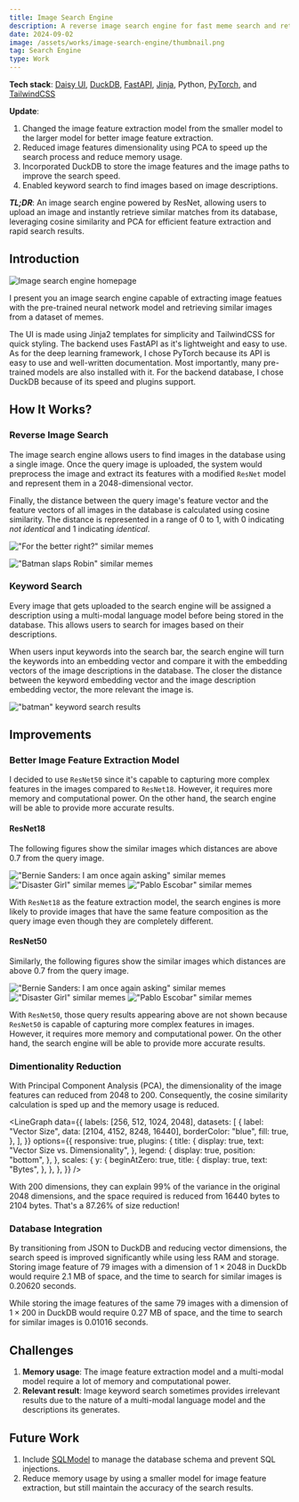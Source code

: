 ```yaml
---
title: Image Search Engine
description: A reverse image search engine for fast meme search and retrieval
date: 2024-09-02
image: /assets/works/image-search-engine/thumbnail.png
tag: Search Engine
type: Work
---
```


**Tech stack**: [Daisy UI](https://daisyui.com/), [DuckDB](https://duckdb.org/), [FastAPI](https://fastapi.tiangolo.com/), [Jinja](https://jinja.palletsprojects.com/), Python, [PyTorch](https://pytorch.org/), and [TailwindCSS](https://tailwindcss.com/)

**Update**:

1. Changed the image feature extraction model from the smaller model to the larger model for better image feature extraction.
2. Reduced image features dimensionality using PCA to speed up the search process and reduce memory usage.
3. Incorporated DuckDB to store the image features and the image paths to improve the search speed.
4. Enabled keyword search to find images based on image descriptions.

**_TL;DR_**: An image search engine powered by ResNet, allowing users to upload an image and instantly
retrieve similar matches from its database, leveraging cosine similarity and PCA for efficient feature extraction and rapid search results.

## Introduction

![Image search engine homepage](/assets/works/image-search-engine/thumbnail.png "Image search engine homepage")

I present you an image search engine capable of extracting image featues
with the pre-trained neural network model and retrieving similar images from a dataset of memes.

The UI is made using Jinja2 templates for simplicity and TailwindCSS for quick styling.
The backend uses FastAPI as it's lightweight and easy to use.
As for the deep learning framework, I chose PyTorch because its API is easy to use and
well-written documentation. Most importantly, many pre-trained models are also installed with it.
For the backend database, I chose DuckDB because of its speed and plugins support.

## How It Works?

### Reverse Image Search

The image search engine allows users to find images in the database using a single image.
Once the query image is uploaded, the system would preprocess the image and extract its
features with a modified `ResNet` model and represent them in a $2048$-dimensional vector.

Finally, the distance between the query image's feature vector and the feature vectors of all images in the database
is calculated using cosine similarity. The distance is represented in a range of $0$ to $1$,
with $0$ indicating _not identical_ and $1$ indicating _identical_.

!["For the better right?" similar memes](/assets/works/image-search-engine/for-the-better-right.png)

!["Batman slaps Robin" similar memes](/assets/works/image-search-engine/batman-slaps-robin.png)

### Keyword Search

Every image that gets uploaded to the search engine will be assigned a description using a multi-modal language model
before being stored in the database. This allows users to search for images based on their descriptions.

When users input keywords into the search bar, the search engine will turn
the keywords into an embedding vector and compare it with the embedding vectors of the image descriptions in the database.
The closer the distance between the keyword embedding vector and the image description embedding vector, the more relevant the image is.

!["batman" keyword search results](/assets/works/image-search-engine/keyword-search.png)

## Improvements

### Better Image Feature Extraction Model

I decided to use `ResNet50` since it's capable to capturing
more complex features in the images compared to `ResNet18`.
However, it requires more memory and computational power.
On the other hand, the search engine will be able
to provide more accurate results.

#### ResNet18

The following figures show the similar images which distances are above $0.7$ from the query image.

!["Bernie Sanders: I am once again asking" similar memes](/assets/works/image-search-engine/similar-bernie-resnet18.png)
!["Disaster Girl" similar memes](/assets/works/image-search-engine/similar-disaster-resnet18.png)
!["Pablo Escobar" similar memes](/assets/works/image-search-engine/similar-pablo-resnet18.png)

With `ResNet18` as the feature extraction model, the search engines is more likely to provide
images that have the same feature composition as the query image even though they are completely different.

#### ResNet50

Similarly, the following figures show the similar images which distances are above $0.7$ from the query image.

!["Bernie Sanders: I am once again asking" similar memes](/assets/works/image-search-engine/similar-bernie-resnet50.png)
!["Disaster Girl" similar memes](/assets/works/image-search-engine/similar-disaster-resnet50.png)
!["Pablo Escobar" similar memes](/assets/works/image-search-engine/similar-pablo-resnet50.png)

With `ResNet50`, those query results appearing above are not shown because `ResNet50`
is capable of capturing more complex features in images.
However, it requires more memory and computational power.
On the other hand, the search engine will be able
to provide more accurate results.

### Dimentionality Reduction

With Principal Component Analysis (PCA), the dimensionality of the image features can reduced from $2048$ to $200$.
Consequently, the cosine similarity calculation is sped up and the memory usage is reduced.

<LineGraph
  data={{
    labels: [256, 512, 1024, 2048],
    datasets: [
      {
        label: "Vector Size",
        data: [2104, 4152, 8248, 16440],
        borderColor: "blue",
        fill: true,
      },
    ],
  }}
  options={{
    responsive: true,
    plugins: {
      title: {
        display: true,
        text: "Vector Size vs. Dimensionality",
      },
      legend: {
        display: true,
        position: "bottom",
      },
    },
    scales: {
      y: {
        beginAtZero: true,
        title: {
          display: true,
          text: "Bytes",
        },
      },
    },
  }}
/>

With $200$ dimensions, they can explain $99\%$ of the variance
in the original $2048$ dimensions, and the space required is
reduced from $16440$ bytes to $2104$ bytes. That's a $87.26\%$ of size reduction!

### Database Integration

By transitioning from JSON to DuckDB and reducing vector dimensions, the search speed is improved significantly while using less RAM and storage.
Storing image feature of $79$ images with a dimension of $1 \times 2048$ in DuckDb would require $2.1$ MB of space,
and the time to search for similar images is $0.20620$ seconds.

While storing the image features of the same $79$ images with a dimension of $1 \times 200$ in DuckDB would require $0.27$ MB of space,
and the time to search for similar images is $0.01016$ seconds.

## Challenges

1. **Memory usage**: The image feature extraction model and a multi-modal model require a lot of memory and computational power.
2. **Relevant result**: Image keyword search sometimes provides irrelevant results due to the nature of a multi-modal language model and the 
descriptions its generates.

## Future Work

1. Include [SQLModel](https://sqlmodel.tiangolo.com/) to manage the database schema and prevent SQL injections.
2. Reduce memory usage by using a smaller model for image feature extraction, but still maintain the accuracy of the search results.